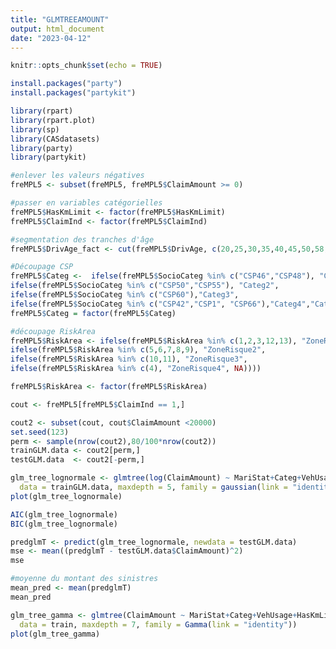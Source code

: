 ```yaml
---
title: "GLMTREEAMOUNT"
output: html_document
date: "2023-04-12"
---
```


```r
knitr::opts_chunk$set(echo = TRUE)
```

```r
install.packages("party")
install.packages("partykit")
```

```r
library(rpart)
library(rpart.plot)
library(sp)
library(CASdatasets)
library(party)
library(partykit)
```

```r
#enlever les valeurs négatives
freMPL5 <- subset(freMPL5, freMPL5$ClaimAmount >= 0)

#passer en variables catégorielles
freMPL5$HasKmLimit <- factor(freMPL5$HasKmLimit)
freMPL5$ClaimInd <- factor(freMPL5$ClaimInd)

#segmentation des tranches d'âge
freMPL5$DrivAge_fact <- cut(freMPL5$DrivAge, c(20,25,30,35,40,45,50,58,65,120), include.lowest = TRUE)

#Découpage CSP
freMPL5$Categ <-  ifelse(freMPL5$SocioCateg %in% c("CSP46","CSP48"), "Categ1",
ifelse(freMPL5$SocioCateg %in% c("CSP50","CSP55"), "Categ2",
ifelse(freMPL5$SocioCateg %in% c("CSP60"),"Categ3",
ifelse(freMPL5$SocioCateg %in% c("CSP42","CSP1", "CSP66"),"Categ4","Categ0"))))
freMPL5$Categ = factor(freMPL5$Categ)

#découpage RiskArea
freMPL5$RiskArea <- ifelse(freMPL5$RiskArea %in% c(1,2,3,12,13), "ZoneRisque1",
ifelse(freMPL5$RiskArea %in% c(5,6,7,8,9), "ZoneRisque2",
ifelse(freMPL5$RiskArea %in% c(10,11), "ZoneRisque3",
ifelse(freMPL5$RiskArea %in% c(4), "ZoneRisque4", NA))))

freMPL5$RiskArea <- factor(freMPL5$RiskArea)
```

```r
cout <- freMPL5[freMPL5$ClaimInd == 1,]
```

```r
cout2 <- subset(cout, cout$ClaimAmount <20000)
set.seed(123)
perm <- sample(nrow(cout2),80/100*nrow(cout2))
trainGLM.data <- cout2[perm,]
testGLM.data  <- cout2[-perm,]

```

```r


glm_tree_lognormale <- glmtree(log(ClaimAmount) ~ MariStat+Categ+VehUsage+HasKmLimit+ClaimNbResp+ClaimNbNonResp+ClaimNbParking+ClaimNbFireTheft+ClaimNbWindscreen+OutUseNb+RiskArea+BonusMalus+DrivAge_fact|MariStat+Categ+VehUsage+HasKmLimit+ClaimNbResp+ClaimNbNonResp+ClaimNbParking+ClaimNbFireTheft+ClaimNbWindscreen+OutUseNb+RiskArea+BonusMalus+DrivAge_fact,
  data = trainGLM.data, maxdepth = 5, family = gaussian(link = "identity"))
plot(glm_tree_lognormale)


```

```r
AIC(glm_tree_lognormale)
BIC(glm_tree_lognormale)
```

```r
predglmT <- predict(glm_tree_lognormale, newdata = testGLM.data)
mse <- mean((predglmT - testGLM.data$ClaimAmount)^2)
mse
```

```r
#moyenne du montant des sinistres
mean_pred <- mean(predglmT)
mean_pred
```

```r
glm_tree_gamma <- glmtree(ClaimAmount ~ MariStat+Categ+VehUsage+HasKmLimit+ClaimNbResp+ClaimNbNonResp+ClaimNbParking+ClaimNbFireTheft+ClaimNbWindscreen+OutUseNb+RiskArea+BonusMalus+DrivAge_fact|MariStat+Categ+VehUsage+HasKmLimit+ClaimNbResp+ClaimNbNonResp+ClaimNbParking+ClaimNbFireTheft+ClaimNbWindscreen+OutUseNb+RiskArea+BonusMalus+DrivAge_fact,
  data = train, maxdepth = 7, family = Gamma(link = "identity"))
plot(glm_tree_gamma)
```
